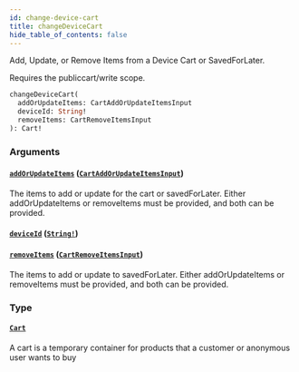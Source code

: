 ```yaml
---
id: change-device-cart
title: changeDeviceCart
hide_table_of_contents: false
---
```



Add, Update, or Remove Items from a Device Cart or SavedForLater.

Requires the publiccart/write scope.

```graphql
changeDeviceCart(
  addOrUpdateItems: CartAddOrUpdateItemsInput
  deviceId: String!
  removeItems: CartRemoveItemsInput
): Cart!
```


### Arguments

#### [`addOrUpdateItems`](#) ([`CartAddOrUpdateItemsInput`](/developers/demandhq-apis/storefront-api/graphql/reference/inputs/cart-add-or-update-items-input))

The items to add or update for the cart or savedForLater. Either
addOrUpdateItems or removeItems must be provided, and both can be provided.


#### [`deviceId`](#) ([`String!`](/developers/demandhq-apis/storefront-api/graphql/reference/scalars/string))




#### [`removeItems`](#) ([`CartRemoveItemsInput`](/developers/demandhq-apis/storefront-api/graphql/reference/inputs/cart-remove-items-input))

The items to add or update to savedForLater. Either addOrUpdateItems or
removeItems must be provided, and both can be provided.


### Type

#### [`Cart`](/developers/demandhq-apis/storefront-api/graphql/reference/objects/cart)

A cart is a temporary container for products that a customer or anonymous user wants to buy




